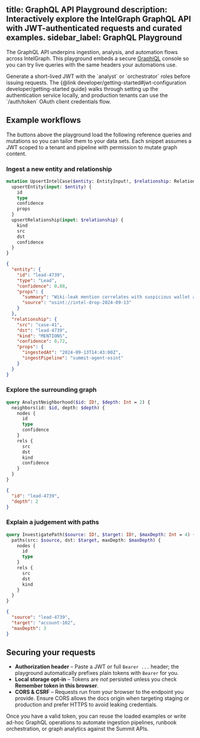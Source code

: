 title: GraphQL API Playground
description: Interactively explore the IntelGraph GraphQL API with JWT-authenticated requests and curated examples.
sidebar_label: GraphQL Playground
---


The GraphQL API underpins ingestion, analysis, and automation flows across IntelGraph. This playground embeds a secure
[GraphiQL](https://github.com/graphql/graphiql) console so you can try live queries with the same headers your automations use.

<Admonition type="tip" title="Bring your own token">
  Generate a short-lived JWT with the `analyst` or `orchestrator` roles before issuing requests. The
  {@link developer/getting-started#jwt-configuration developer/getting-started guide} walks through setting up the
  authentication service locally, and production tenants can use the `/auth/token` OAuth client credentials flow.
</Admonition>

<GraphQLPlayground />

## Example workflows

The buttons above the playground load the following reference queries and mutations so you can tailor them to your data sets.
Each snippet assumes a JWT scoped to a tenant and pipeline with permission to mutate graph content.

### Ingest a new entity and relationship

```graphql title="Upsert a lead and link it to a case"
mutation UpsertIntelCase($entity: EntityInput!, $relationship: RelationshipInput!) {
  upsertEntity(input: $entity) {
    id
    type
    confidence
    props
  }
  upsertRelationship(input: $relationship) {
    kind
    src
    dst
    confidence
  }
}
```

```json title="Variables"
{
  "entity": {
    "id": "lead-4739",
    "type": "Lead",
    "confidence": 0.88,
    "props": {
      "summary": "Wiki-leak mention correlates with suspicious wallet activity",
      "source": "osint://intel-drop-2024-09-13"
    }
  },
  "relationship": {
    "src": "case-41",
    "dst": "lead-4739",
    "kind": "MENTIONS",
    "confidence": 0.72,
    "props": {
      "ingestedAt": "2024-09-13T14:43:00Z",
      "ingestPipeline": "summit-agent-osint"
    }
  }
}
```

### Explore the surrounding graph

```graphql title="Request a neighborhood"
query AnalystNeighborhood($id: ID!, $depth: Int = 2) {
  neighbors(id: $id, depth: $depth) {
    nodes {
      id
      type
      confidence
    }
    rels {
      src
      dst
      kind
      confidence
    }
  }
}
```

```json title="Variables"
{
  "id": "lead-4739",
  "depth": 2
}
```

### Explain a judgement with paths

```graphql title="Trace paths between entities"
query InvestigatePath($source: ID!, $target: ID!, $maxDepth: Int = 4) {
  paths(src: $source, dst: $target, maxDepth: $maxDepth) {
    nodes {
      id
      type
    }
    rels {
      src
      dst
      kind
    }
  }
}
```

```json title="Variables"
{
  "source": "lead-4739",
  "target": "account-102",
  "maxDepth": 3
}
```

## Securing your requests

- **Authorization header** – Paste a JWT or full `Bearer ...` header; the playground automatically prefixes plain tokens
  with `Bearer` for you.
- **Local storage opt-in** – Tokens are _not_ persisted unless you check **Remember token in this browser**.
- **CORS & CSRF** – Requests run from your browser to the endpoint you provide. Ensure CORS allows the docs origin when
  targeting staging or production and prefer HTTPS to avoid leaking credentials.

Once you have a valid token, you can reuse the loaded examples or write ad-hoc GraphQL operations to automate ingestion
pipelines, runbook orchestration, or graph analytics against the Summit APIs.
